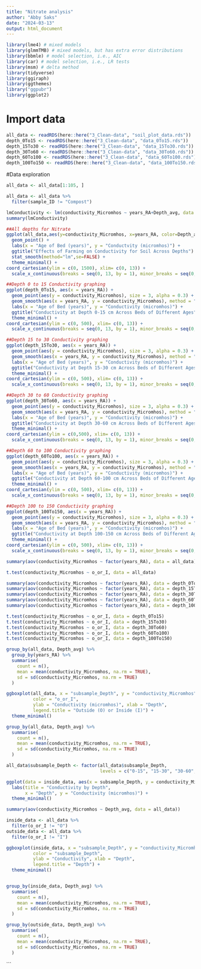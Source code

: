 ```yaml
---
title: "Nitrate analysis"
author: "Abby Saks"
date: "2024-03-13"
output: html_document
---
```


```r

library(lme4) # mixed models
library(glmmTMB) # mixed models, but has extra error distributions
library(bbmle) # model selection, i.e., AIC
library(car) # model selection, i.e., LR tests
library(msm) # delta method
library(tidyverse)
library(ggiraph)
library(ggthemes)
library("ggpubr")
library(ggplot2)

```
# Import data

```r

all_data <- readRDS(here::here("3_Clean-data", "soil_plot_data.rds"))
depth_0To15 <- readRDS(here::here("3_Clean-data", "data_0To15.rds"))
depth_15To30 <- readRDS(here::here("3_Clean-data", "data_15To30.rds"))
depth_30To60 <- readRDS(here::here("3_Clean-data", "data_30To60.rds"))
depth_60To100 <- readRDS(here::here("3_Clean-data", "data_60To100.rds"))
depth_100To150 <- readRDS(here::here("3_Clean-data", "data_100To150.rds"))

```

#Data exploration


```r

all_data <- all_data[1:105, ]

all_data <- all_data %>%
  filter(sample_ID != "Compost")

lmConductivity <- lm(conductivity_Micromhos ~ years_RA+Depth_avg, data = all_data)
summary(lmConductivity)

```

``` r

##All depths for Nitrate
ggplot(all_data,aes(y=conductivity_Micromhos, x=years_RA, color=Depth_avg)) + 
  geom_point() + 
  labs(x = "Age of Bed (years)", y = "Conductvity (micromhos)") +
  ggtitle("Effects of Farming on Conductivity for Soil Across Depths") +
  stat_smooth(method="lm",se=FALSE) +
  theme_minimal() +
coord_cartesian(ylim = c(0, 1500), xlim= c(0, 13)) + 
  scale_x_continuous(breaks = seq(0, 13, by = 1), minor_breaks = seq(0, 13, by = 1))

```


``` r

##Depth 0 to 15 Conductivity graphing
ggplot(depth_0To15, aes(x = years_RA)) +
  geom_point(aes(y = conductivity_Micromhos), size = 3, alpha = 0.3) +
  geom_smooth(aes(x = years_RA, y = conductivity_Micromhos), method = "lm", se = TRUE, color = "blue") +
  labs(x = "Age of Bed (years)", y = "Conductivity (micromhos)") +
  ggtitle("Conductivity at Depth 0-15 cm Across Beds of Different Ages")  +
  theme_minimal() +
coord_cartesian(ylim = c(0, 500), xlim= c(0, 13)) + 
  scale_x_continuous(breaks = seq(0, 13, by = 1), minor_breaks = seq(0, 13, by = 1))

##Depth 15 to 30 Conductivity graphing
ggplot(depth_15To30, aes(x = years_RA)) +
  geom_point(aes(y = conductivity_Micromhos), size = 3, alpha = 0.3) +
  geom_smooth(aes(x = years_RA, y = conductivity_Micromhos), method = "lm", se = TRUE, color = "blue") +
  labs(x = "Age of Bed (years)", y = "Conductivity (micromhos)") +
  ggtitle("Conductivity at Depth 15-30 cm Across Beds of Different Ages")  +
  theme_minimal() +
coord_cartesian(ylim = c(0, 500), xlim= c(0, 13)) + 
  scale_x_continuous(breaks = seq(0, 13, by = 1), minor_breaks = seq(0, 13, by = 1))

##Depth 30 to 60 Conductivity graphing
ggplot(depth_30To60, aes(x = years_RA)) +
  geom_point(aes(y = conductivity_Micromhos), size = 3, alpha = 0.3) +
  geom_smooth(aes(x = years_RA, y = conductivity_Micromhos), method = "lm", se = TRUE, color = "blue") +
  labs(x = "Age of Bed (years)", y = "Conductivity (micromhos)") +
  ggtitle("Conductivity at Depth 30-60 cm Across Beds of Different Ages")  +
  theme_minimal() +
coord_cartesian(ylim = c(0,500), xlim= c(0, 13)) + 
  scale_x_continuous(breaks = seq(0, 13, by = 1), minor_breaks = seq(0, 13, by = 1))

##Depth 60 to 100 Conductivity graphing
ggplot(depth_60To100, aes(x = years_RA)) +
  geom_point(aes(y = conductivity_Micromhos), size = 3, alpha = 0.3) +
  geom_smooth(aes(x = years_RA, y = conductivity_Micromhos), method = "lm", se = TRUE, color = "blue") +
  labs(x = "Age of Bed (years)", y = "Conductivity (micromhos)") +
  ggtitle("Conductivity at Depth 60-100 cm Across Beds of Different Ages")  +
  theme_minimal() +
coord_cartesian(ylim = c(0, 500), xlim= c(0, 13)) + 
  scale_x_continuous(breaks = seq(0, 13, by = 1), minor_breaks = seq(0, 13, by = 1))

##Depth 100 to 150 Conductivity graphing
ggplot(depth_100To150, aes(x = years_RA)) +
  geom_point(aes(y = conductivity_Micromhos), size = 3, alpha = 0.3) +
  geom_smooth(aes(x = years_RA, y = conductivity_Micromhos), method = "lm", se = TRUE, color = "blue") +
  labs(x = "Age of Bed (years)", y = "Conductivity (micromhos)") +
  ggtitle("Conductivity at Depth 100-150 cm Across Beds of Different Ages")  +
  theme_minimal() +
coord_cartesian(ylim = c(0, 500), xlim= c(0, 13)) + 
  scale_x_continuous(breaks = seq(0, 13, by = 1), minor_breaks = seq(0, 13, by = 1))

```

```r

summary(aov(conductivity_Micromhos ~ factor(years_RA), data = all_data))

t.test(conductivity_Micromhos ~ o_or_I, data = all_data)

summary(aov(conductivity_Micromhos ~ factor(years_RA), data = depth_0To15))
summary(aov(conductivity_Micromhos ~ factor(years_RA), data = depth_15To30))
summary(aov(conductivity_Micromhos ~ factor(years_RA), data = depth_30To60))
summary(aov(conductivity_Micromhos ~ factor(years_RA), data = depth_60To100))
summary(aov(conductivity_Micromhos ~ factor(years_RA), data = depth_100To150))

```

```r

t.test(conductivity_Micromhos ~ o_or_I, data = depth_0To15)
t.test(conductivity_Micromhos ~ o_or_I, data = depth_15To30)
t.test(conductivity_Micromhos ~ o_or_I, data = depth_30To60)
t.test(conductivity_Micromhos ~ o_or_I, data = depth_60To100)
t.test(conductivity_Micromhos ~ o_or_I, data = depth_100To150)

```

```r

group_by(all_data, Depth_avg) %>%
  group_by(years_RA) %>%
  summarise(
    count = n(),
    mean = mean(conductivity_Micromhos, na.rm = TRUE),
    sd = sd(conductivity_Micromhos, na.rm = TRUE)
  )

ggboxplot(all_data, x = "subsample_Depth", y = "conductivity_Micromhos", 
          color = "o_or_I",
          ylab = "Conductivity (micromhos)", xlab = "Depth",
          legend.title = "Outside (O) or Inside (I)") +
  theme_minimal()


```

```r

group_by(all_data, Depth_avg) %>%
  summarise(
    count = n(),
    mean = mean(conductivity_Micromhos, na.rm = TRUE),
    sd = sd(conductivity_Micromhos, na.rm = TRUE)
  )

all_data$subsample_Depth <- factor(all_data$subsample_Depth, 
                                   levels = c("0-15", "15-30", "30-60", "60-100", "100-150"))

ggplot(data = inside_data, aes(x = subsample_Depth, y = conductivity_Micromhos, color=subsample_Depth)) + geom_boxplot()+ 
  labs(title = "Conductivity by Depth", 
       x = "Depth", y = "Conductivity (micromhos)") +
  theme_minimal()

summary(aov(conductivity_Micromhos ~ Depth_avg, data = all_data))

```

```r

inside_data <- all_data %>%
  filter(o_or_I != "O")
outside_data <- all_data %>%
  filter(o_or_I != "I")

ggboxplot(inside_data, x = "subsample_Depth", y = "conductivity_Micromhos", 
          color = "subsample_Depth",
          ylab = "Conductivity", xlab = "Depth",
          legend.title = "Depth") +
  theme_minimal()


group_by(inside_data, Depth_avg) %>%
  summarise(
    count = n(),
    mean = mean(conductivity_Micromhos, na.rm = TRUE),
    sd = sd(conductivity_Micromhos, na.rm = TRUE)
  )

group_by(outside_data, Depth_avg) %>%
  summarise(
    count = n(),
    mean = mean(conductivity_Micromhos, na.rm = TRUE),
    sd = sd(conductivity_Micromhos, na.rm = TRUE)
  )

```
```
